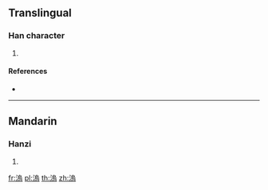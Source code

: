==Translingual==

===Han character===
{{Han char|rn=85|rad=水|as=10|sn=13|four=|canj=EHRF}}

# {{defn|Han|sort=水10}}

====References====
* {{Han ref|kx=0640.190|dkj=17964|dj=1047.110|hdz=31703.060|uh=6EA9|ud=28329}}

----

==Mandarin==

===Hanzi===
{{cmn-hanzi|pin=[[wù]] ([[wu4]])|wg=wu<sup>4</sup>}}

# {{defn|lang=cmn|sort=水10}}

[[fr:溩]]
[[pl:溩]]
[[th:溩]]
[[zh:溩]]